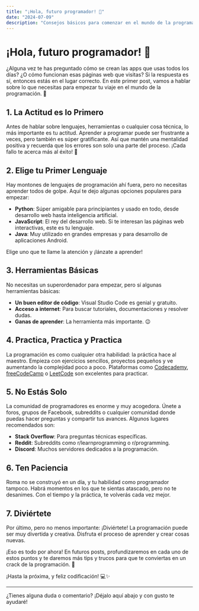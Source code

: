 ```yaml
---
title: "¡Hola, futuro programador! 🚀"
date: "2024-07-09"
description: "Consejos básicos para comenzar en el mundo de la programación: actitud, lenguajes, herramientas y más."
---
```


# ¡Hola, futuro programador! 🚀

¿Alguna vez te has preguntado cómo se crean las apps que usas todos los días? ¿O cómo funcionan esas páginas web que visitas? Si la respuesta es sí, entonces estás en el lugar correcto. En este primer post, vamos a hablar sobre lo que necesitas para empezar tu viaje en el mundo de la programación. 🌟

## 1. La Actitud es lo Primero

Antes de hablar sobre lenguajes, herramientas o cualquier cosa técnica, lo más importante es tu actitud. Aprender a programar puede ser frustrante a veces, pero también es súper gratificante. Así que mantén una mentalidad positiva y recuerda que los errores son solo una parte del proceso. ¡Cada fallo te acerca más al éxito! 💪

## 2. Elige tu Primer Lenguaje

Hay montones de lenguajes de programación ahí fuera, pero no necesitas aprender todos de golpe. Aquí te dejo algunas opciones populares para empezar:

- **Python**: Súper amigable para principiantes y usado en todo, desde desarrollo web hasta inteligencia artificial.
- **JavaScript**: El rey del desarrollo web. Si te interesan las páginas web interactivas, este es tu lenguaje.
- **Java**: Muy utilizado en grandes empresas y para desarrollo de aplicaciones Android.

Elige uno que te llame la atención y ¡lánzate a aprender!

## 3. Herramientas Básicas

No necesitas un superordenador para empezar, pero sí algunas herramientas básicas:

- **Un buen editor de código**: Visual Studio Code es genial y gratuito.
- **Acceso a internet**: Para buscar tutoriales, documentaciones y resolver dudas.
- **Ganas de aprender**: La herramienta más importante. 😉

## 4. Practica, Practica y Practica

La programación es como cualquier otra habilidad: la práctica hace al maestro. Empieza con ejercicios sencillos, proyectos pequeños y ve aumentando la complejidad poco a poco. Plataformas como [Codecademy](https://www.codecademy.com/), [freeCodeCamp](https://www.freecodecamp.org/) o [LeetCode](https://leetcode.com/) son excelentes para practicar.

## 5. No Estás Solo

La comunidad de programadores es enorme y muy acogedora. Únete a foros, grupos de Facebook, subreddits o cualquier comunidad donde puedas hacer preguntas y compartir tus avances. Algunos lugares recomendados son:

- **Stack Overflow**: Para preguntas técnicas específicas.
- **Reddit**: Subreddits como r/learnprogramming o r/programming.
- **Discord**: Muchos servidores dedicados a la programación.

## 6. Ten Paciencia

Roma no se construyó en un día, y tu habilidad como programador tampoco. Habrá momentos en los que te sientas atascado, pero no te desanimes. Con el tiempo y la práctica, te volverás cada vez mejor.

## 7. Diviértete

Por último, pero no menos importante: ¡Diviértete! La programación puede ser muy divertida y creativa. Disfruta el proceso de aprender y crear cosas nuevas.

¡Eso es todo por ahora! En futuros posts, profundizaremos en cada uno de estos puntos y te daremos más tips y trucos para que te conviertas en un crack de la programación. 🚀

¡Hasta la próxima, y feliz codificación! 💻✨

---

¿Tienes alguna duda o comentario? ¡Déjalo aquí abajo y con gusto te ayudaré!

